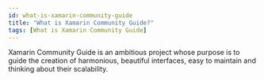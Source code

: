 ```yaml
---
id: what-is-xamarin-community-guide
title: "What is Xamarin Community Guide?"
tags: [What is Xamarin Community Guide]
---
```



Xamarin Community Guide is an ambitious project whose purpose is to guide the creation of harmonious, beautiful interfaces, easy to maintain and thinking about their scalability.

<ReactPlayer width="99%" url="https://www.youtube.com/watch?v=z4LiPa8ixyQ" controls={true} />
<p style={{ textAlign: 'center', fontSize: '.8rem', margin: '12px 0px 20px', fontWeight: 'bold' }}>
</p>